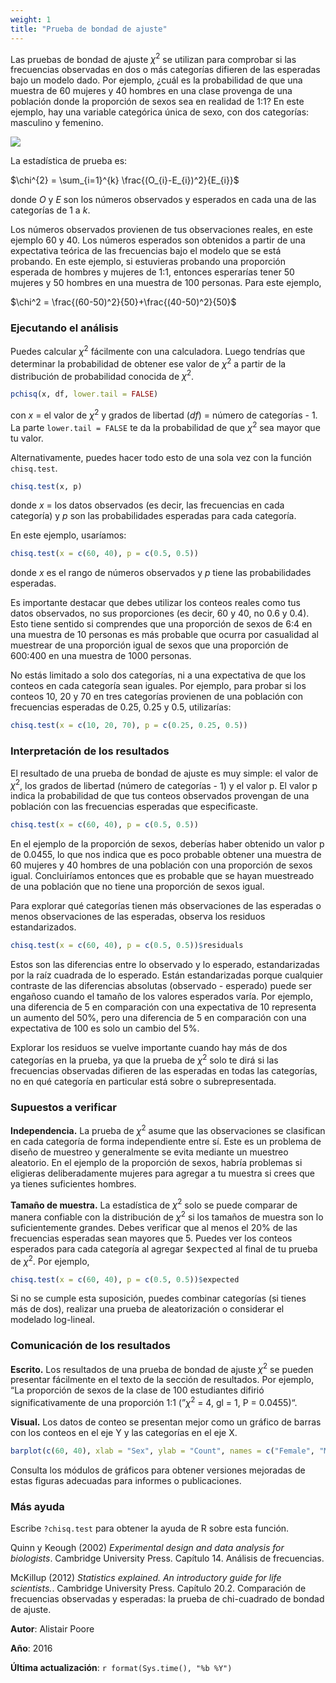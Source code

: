 ```yaml
---
weight: 1
title: "Prueba de bondad de ajuste"
---
```


Las pruebas de bondad de ajuste $\chi^2$ se utilizan para comprobar si las frecuencias observadas en dos o más categorías difieren de las esperadas bajo un modelo dado. Por ejemplo, ¿cuál es la probabilidad de que una muestra de 60 mujeres y 40 hombres en una clase provenga de una población donde la proporción de sexos sea en realidad de 1:1? En este ejemplo, hay una variable categórica única de sexo, con dos categorías: masculino y femenino.

 

![](Goodness_of_fit_test_image.jpg)  

 
La estadística de prueba es:

$\chi^{2} = \sum_{i=1}^{k} \frac{(O_{i}-E_{i})^2}{E_{i}}$

donde *O* y *E* son los números observados y esperados en cada una de las categorías de 1 a *k*.

Los números observados provienen de tus observaciones reales, en este ejemplo 60 y 40. Los números esperados son obtenidos a partir de una expectativa teórica de las frecuencias bajo el modelo que se está probando. En este ejemplo, si estuvieras probando una proporción esperada de hombres y mujeres de 1:1, entonces esperarías tener 50 mujeres y 50 hombres en una muestra de 100 personas.
Para este ejemplo,

$\chi^2 = \frac{(60-50)^2}{50}+\frac{(40-50)^2}{50}$

### Ejecutando el análisis

Puedes calcular $\chi^2$ fácilmente con una calculadora. Luego tendrías que determinar la probabilidad de obtener ese valor de $\chi^2$ a partir de la distribución de probabilidad conocida de $\chi^2$.


```r
pchisq(x, df, lower.tail = FALSE)
```

con *x* = el valor de $\chi^2$ y grados de libertad (*df*) = número de categorías - 1. La parte `lower.tail = FALSE` te da la probabilidad de que $\chi^2$ sea mayor que tu valor.

Alternativamente, puedes hacer todo esto de una sola vez con la función `chisq.test`.


```r
chisq.test(x, p)
```
    

donde *x* = los datos observados (es decir, las frecuencias en cada categoría) y *p* son las probabilidades esperadas para cada categoría.

En este ejemplo, usaríamos:


```r
chisq.test(x = c(60, 40), p = c(0.5, 0.5))
```

donde *x* es el rango de números observados y *p* tiene las probabilidades esperadas.

Es importante destacar que debes utilizar los conteos reales como tus datos observados, no sus proporciones (es decir, 60 y 40, no 0.6 y 0.4). Esto tiene sentido si comprendes que una proporción de sexos de 6:4 en una muestra de 10 personas es más probable que ocurra por casualidad al muestrear de una proporción igual de sexos que una proporción de 600:400 en una muestra de 1000 personas.

No estás limitado a solo dos categorías, ni a una expectativa de que los conteos en cada categoría sean iguales. Por ejemplo, para probar si los conteos 10, 20 y 70 en tres categorías provienen de una población con frecuencias esperadas de 0.25, 0.25 y 0.5, utilizarías:

```r
chisq.test(x = c(10, 20, 70), p = c(0.25, 0.25, 0.5))
```
  

### Interpretación de los resultados

El resultado de una prueba de bondad de ajuste es muy simple: el valor de $\chi^2$, los grados de libertad (número de categorías - 1) y el valor p. El valor p indica la probabilidad de que tus conteos observados provengan de una población con las frecuencias esperadas que especificaste.


```r
chisq.test(x = c(60, 40), p = c(0.5, 0.5))
```


En el ejemplo de la proporción de sexos, deberías haber obtenido un valor p de 0.0455, lo que nos indica que es poco probable obtener una muestra de 60 mujeres y 40 hombres de una población con una proporción de sexos igual. Concluiríamos entonces que es probable que se hayan muestreado de una población que no tiene una proporción de sexos igual.

Para explorar qué categorías tienen más observaciones de las esperadas o menos observaciones de las esperadas, observa los residuos estandarizados.


```r
chisq.test(x = c(60, 40), p = c(0.5, 0.5))$residuals
```

Estos son las diferencias entre lo observado y lo esperado, estandarizadas por la raíz cuadrada de lo esperado. Están estandarizadas porque cualquier contraste de las diferencias absolutas (observado - esperado) puede ser engañoso cuando el tamaño de los valores esperados varía. Por ejemplo, una diferencia de 5 en comparación con una expectativa de 10 representa un aumento del 50%, pero una diferencia de 5 en comparación con una expectativa de 100 es solo un cambio del 5%.

Explorar los residuos se vuelve importante cuando hay más de dos categorías en la prueba, ya que la prueba de $\chi^2$ solo te dirá si las frecuencias observadas difieren de las esperadas en todas las categorías, no en qué categoría en particular está sobre o subrepresentada.

### Supuestos a verificar

**Independencia.** La prueba de $\chi^2$ asume que las observaciones se clasifican en cada categoría de forma independiente entre sí. Este es un problema de diseño de muestreo y generalmente se evita mediante un muestreo aleatorio. En el ejemplo de la proporción de sexos, habría problemas si eligieras deliberadamente mujeres para agregar a tu muestra si crees que ya tienes suficientes hombres.

**Tamaño de muestra.** La estadística de $\chi^2$ solo se puede comparar de manera confiable con la distribución de $\chi^2$ si los tamaños de muestra son lo suficientemente grandes. Debes verificar que al menos el 20% de las frecuencias esperadas sean mayores que 5. Puedes ver los conteos esperados para cada categoría al agregar <font face="monospace">$expected</font> al final de tu prueba de $\chi^2$. Por ejemplo,



```r
chisq.test(x = c(60, 40), p = c(0.5, 0.5))$expected
```


Si no se cumple esta suposición, puedes combinar categorías (si tienes más de dos), realizar una prueba de aleatorización o considerar el modelado log-lineal.

### Comunicación de los resultados

**Escrito.** Los resultados de una prueba de bondad de ajuste $\chi^2$ se pueden presentar fácilmente en el texto de la sección de resultados. Por ejemplo, "La proporción de sexos de la clase de 100 estudiantes difirió significativamente de una proporción 1:1 ("$\chi^2$ = 4, gl = 1, P = 0.0455)".

**Visual.** Los datos de conteo se presentan mejor como un gráfico de barras con los conteos en el eje Y y las categorías en el eje X.

```r
barplot(c(60, 40), xlab = "Sex", ylab = "Count", names = c("Female", "Male"))
```


Consulta los módulos de gráficos para obtener versiones mejoradas de estas figuras adecuadas para informes o publicaciones.

### Más ayuda

Escribe `?chisq.test` para obtener la ayuda de R sobre esta función.

Quinn y Keough (2002) *Experimental design and data analysis for biologists*. Cambridge University Press. Capítulo 14. Análisis de frecuencias.

McKillup (2012) *Statistics explained. An introductory guide for life scientists.*. Cambridge University Press. Capítulo 20.2. Comparación de frecuencias observadas y esperadas: la prueba de chi-cuadrado de bondad de ajuste.

**Autor**: Alistair Poore

**Año**: 2016

**Última actualización**: `r format(Sys.time(), "%b %Y")`
